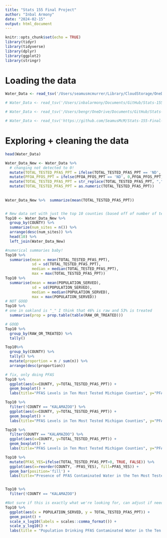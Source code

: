 ```yaml
---
title: "Stats 155 Final Project"
author: "Inbal Armony"
date: "2024-02-15"
output: html_document
---
```


```r
knitr::opts_chunk$set(echo = TRUE)
library(tidyr)
library(tidyverse)
library(dplyr)
library(ggplot2)
library(stringr)
```

# Loading the data
```r
Water_Data <- read_tsv('/Users/seamusmcmurrer/Library/CloudStorage/OneDrive-Personal/Documents/College/Year 3/Spring/Stats/Stats-155-Final-Project/37217-0001-Data.tsv')

# Water_Data <- read_tsv('/Users/inbalarmony/Documents/GitHub/Stats-155-Final-Project/37217-0001-Data.tsv')

# Water_Data <- read_tsv('/Users/bengr/OneDrive/Documents/GitHub/Stats-155-Final-Project')

# Water_Data <- read_tsv('https://github.com/SeamusMcM/Stats-155-Final-Project/blob/e24710482babfe81c78ae92cb6dea75a6bde35dc/37217-0001-Data.tsv')
```

# Exploring  + cleaning the data
```r
head(Water_Data)

Water_Data_New <- Water_Data %>% 
  # changing not detected to 0!
  mutate(TOTAL_TESTED_PFAS_PPT = ifelse(TOTAL_TESTED_PFAS_PPT == 'ND', 0,TOTAL_TESTED_PFAS_PPT)) %>% 
  mutate(PFOA_PFOS_PPT = ifelse(PFOA_PFOS_PPT == 'ND', 0,PFOA_PFOS_PPT)) %>% 
  mutate(TOTAL_TESTED_PFAS_PPT = str_replace(TOTAL_TESTED_PFAS_PPT, ",","")) %>%
  mutate(TOTAL_TESTED_PFAS_PPT = as.numeric(TOTAL_TESTED_PFAS_PPT)) 
  
  
Water_Data_New %>%  summarize(mean(TOTAL_TESTED_PFAS_PPT))


# New data set with just the top 10 counties (based off of number of test sites) 
Top10 <- Water_Data_New %>% 
  group_by(COUNTY) %>% 
  summarize(num_sites = n()) %>% 
  arrange(desc(num_sites)) %>% 
  head(10) %>% 
  left_join(Water_Data_New)
```


```r
#numerical summaries baby!
Top10 %>%
  summarise(mean = mean(TOTAL_TESTED_PFAS_PPT),
            sd = sd(TOTAL_TESTED_PFAS_PPT),
            median = median(TOTAL_TESTED_PFAS_PPT),
            max = max(TOTAL_TESTED_PFAS_PPT))
Top10 %>%
  summarise(mean = mean(POPULATION_SERVED),
            sd = sd(POPULATION_SERVED),
            median = median(POPULATION_SERVED),
            max = max(POPULATION_SERVED))
# NOT GOOD
Top10 %>%
# one in oakland is "_" I think that 46% is raw and 53% is treated
  summarise(prop = prop.table(table(RAW_OR_TREATED)))

# GOOD
Top10 %>%
  group_by(RAW_OR_TREATED) %>%
  tally()

Top10%>%
  group_by(COUNTY) %>%
  tally() %>%
  mutate(proportion = n / sum(n)) %>%
  arrange(desc(proportion))


```


```r

# fix, only doing PFAS
Top10 %>% 
  ggplot(aes(x=COUNTY, y=TOTAL_TESTED_PFAS_PPT)) +
  geom_boxplot() +
  labs(title="PFAS Levels in Ten Most Tested Michigan Counties", y="PFAS in Tested Water (ppt)", x="County")

Top10 %>% 
  filter(!COUNTY == "KALAMAZOO") %>% 
  ggplot(aes(x=COUNTY, y=TOTAL_TESTED_PFAS_PPT)) +
  geom_boxplot() +
  labs(title="PFAS Levels in Ten Most Tested Michigan Counties", y="PFAS in Tested Water (ppt)", x="County")

Top10 %>% 
  filter(COUNTY == "KALAMAZOO") %>% 
  ggplot(aes(x=COUNTY, y=TOTAL_TESTED_PFAS_PPT)) +
  geom_boxplot() +
  labs(title="PFAS Levels in Ten Most Tested Michigan Counties", y="PFAS in Tested Water (ppt)", x="County")

Top10 %>% 
  mutate(PFAS_YES=ifelse(TOTAL_TESTED_PFAS_PPT>0, TRUE, FALSE)) %>% 
  ggplot(aes(x=reorder(COUNTY, -PFAS_YES), fill=PFAS_YES)) +
  geom_bar(position='fill') +
  labs(title="Presence of PFAS Contaminated Water in the Ten Most Tested Michigan Counties", fill="Presence of PFAS in Tested Water", x="County")


Top10 %>% 
  filter(!COUNTY == "KALAMAZOO")

#Not sure if this is exactly what we're looking for, can adjust if needed.
Top10 %>%
  ggplot(aes(x = POPULATION_SERVED, y = TOTAL_TESTED_PFAS_PPT)) +
  geom_point() +
  scale_x_log10(labels = scales::comma_format()) +
  scale_y_log10() +
  labs(title = "Population Drinking PFAS Contaminated Water in the Ten Most Tested Michigan Counties", x = "Population Served", y = "PFAS Levels")

```




